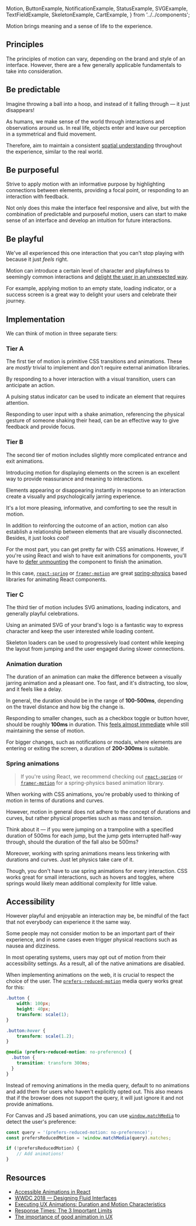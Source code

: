   Motion,
  ButtonExample,
  NotificationExample,
  StatusExample,
  SVGExample,
  TextFieldExample,
  SkeletonExample,
  CartExample,
} from '../../components';

<article>

<Title>
    Motion
</Title>

Motion brings meaning and a sense of life to the experience.

<div className="center">
    <Motion />
</div>

</article>

<article>

## Principles

The principles of motion can vary, depending on the brand and style of an interface.
However, there are a few generally applicable fundamentals to take into consideration.

## Be predictable

Imagine throwing a ball into a hoop, and instead of it falling through — it just disappears!

As humans, we make sense of the world through interactions and observations around us.
In real life, objects enter and leave our perception in a symmetrical and fluid movement.

Therefore, aim to maintain a consistent [spatial understanding](https://en.wikipedia.org/wiki/Spatial_ability#Spatial_perception) throughout the experience, similar to the real world.

<!-- example (fade elements in and out) -->

## Be purposeful

Strive to apply motion with an informative purpose by highlighting connections between elements,
providing a focal point, or responding to an interaction with feedback.

Not only does this make the interface feel responsive and alive,
but with the combination of predictable and purposeful motion, users can start to make sense of an interface and develop an intuition for future interactions.

## Be playful

We've all experienced this one interaction that you can't stop playing with because it just _feels_ right.

Motion can introduce a certain level of character and playfulness to seemingly common interactions and [delight the user in an unexpected way](https://www.youtube.com/watch?v=Z2d9rw9RwyE).

For example, applying motion to an empty state, loading indicator, or a success screen is a great way to delight your users and celebrate their journey.

</article>

<article>

## Implementation

We can think of motion in three separate tiers:

### Tier A

The first tier of motion is primitive CSS transitions and animations.
These are _mostly_ trivial to implement and don't require external animation libraries.

By responding to a hover interaction with a visual transition, users can anticipate an action.

<ButtonExample />

A pulsing status indicator can be used to indicate an element that requires attention.

<StatusExample />

Responding to user input with a shake animation,
referencing the physical gesture of someone shaking their head, can be an effective way to give feedback and provide focus.

<TextFieldExample />

### Tier B

The second tier of motion includes slightly more complicated entrance and exit animations.

Introducing motion for displaying elements on the screen is an excellent way to provide reassurance and meaning to interactions.

Elements appearing or disappearing instantly in response to an interaction create a visually and psychologically jarring experience.

<NotificationExample animate={false} />

It's a lot more pleasing, informative, and comforting to see the result in motion.

<NotificationExample />

In addition to reinforcing the outcome of an action, motion can also establish a relationship between elements that are visually disconnected.
Besides, it just looks _cool!_

<CartExample />

For the most part, you can get pretty far with CSS animations.
However, if you're using React and wish to have exit animations for components,
you'll have to [defer unmounting](https://github.com/reactjs/rfcs/issues/128) the component to finish the animation.

In this case, [`react-spring`](https://www.react-spring.io/) or [`framer-motion`](https://www.framer.com/motion/) are great [spring-physics](#spring-animations) based libraries for animating React components.

### Tier C

The third tier of motion includes SVG animations, loading indicators, and generally playful celebrations.

Using an animated SVG of your brand's logo is a fantastic way to express character and keep the user interested while loading content.

<SVGExample />

Skeleton loaders can be used to progressively load content while keeping the layout from jumping and the user engaged during slower connections.

<SkeletonExample />

### Animation duration

The duration of an animation can make the difference between a visually jarring animation and a pleasant one.
Too fast, and it's distracting, too slow, and it feels like a delay.

In general, the duration should be in the range of **100-500ms**, depending on the travel distance and how big the change is.

Responding to smaller changes, such as a checkbox toggle or button hover, should be roughly **100ms** in duration.
This [feels almost immediate](https://www.nngroup.com/articles/response-times-3-important-limits/) while still maintaining the sense of motion.

For bigger changes, such as notifications or modals, where elements are entering or exiting the screen, a duration of **200-300ms** is suitable.

### Spring animations

> If you're using React, we recommend checking out [`react-spring`](https://www.react-spring.io/) or [`framer-motion`](https://www.framer.com/motion/) for a spring-physics based animation library.

When working with CSS animations, you're probably used to thinking of motion in terms of durations and curves.

However, motion in general does not adhere to the concept of durations and curves, but rather physical properties such as mass and tension.

Think about it — if you were jumping on a trampoline with a specified duration of 500ms for each jump, but the jump gets interrupted half-way through, should the duration of the fall also be 500ms?

Moreover, working with spring animations means less tinkering with durations and curves. Just let physics take care of it.

Though, you don't have to use spring animations for every interaction.
CSS works great for small interactions, such as hovers and toggles, where springs would likely mean additional complexity for little value.

</article>

<article>

## Accessibility

However playful and enjoyable an interaction may be, be mindful of the fact that not everybody can experience it the same way.

Some people may not consider motion to be an important part of their experience, and in some cases even trigger physical reactions such as nausea and dizziness.

In most operating systems, users may opt out of motion from their accessibility settings. As a result, all of the native animations are disabled.

When implementing animations on the web, it is crucial to respect the choice of the user. The [`prefers-reduced-motion`](https://developer.mozilla.org/en-US/docs/Web/CSS/@media/prefers-reduced-motion) media query works great for this:

```css
.button {
    width: 100px;
    height: 40px;
    transform: scale(1);
}

.button:hover {
    transform: scale(1.2);
}

@media (prefers-reduced-motion: no-preference) {
  .button {
    transition: transform 300ms;
  }
}
```

Instead of removing animations in the media query, default to no animations and add them for users who haven't explicitly opted out.
This also means that if the browser does not support the query, it will just ignore it and not provide animations.

For Canvas and JS based animations, you can use [`window.matchMedia`](https://developer.mozilla.org/en-US/docs/Web/API/Window/matchMedia) to detect the user's preference:

```js
const query = '(prefers-reduced-motion: no-preference)';
const prefersReducedMotion = !window.matchMedia(query).matches;

if (!prefersReducedMotion) {
    // Add animations!
}
```

</article>

<article>

## Resources

- [Accessible Animations in React](https://joshwcomeau.com/react/prefers-reduced-motion/)
- [WWDC 2018 — Designing Fluid Interfaces](https://developer.apple.com/videos/play/wwdc2018/803)
- [Executing UX Animations: Duration and Motion Characteristics](https://www.nngroup.com/articles/animation-duration/)
- [Response Times: The 3 Important Limits](https://www.nngroup.com/articles/response-times-3-important-limits/)
- [The importance of good animation in UX](https://www.invisionapp.com/inside-design/importance-good-animation-ux/)

</article>
